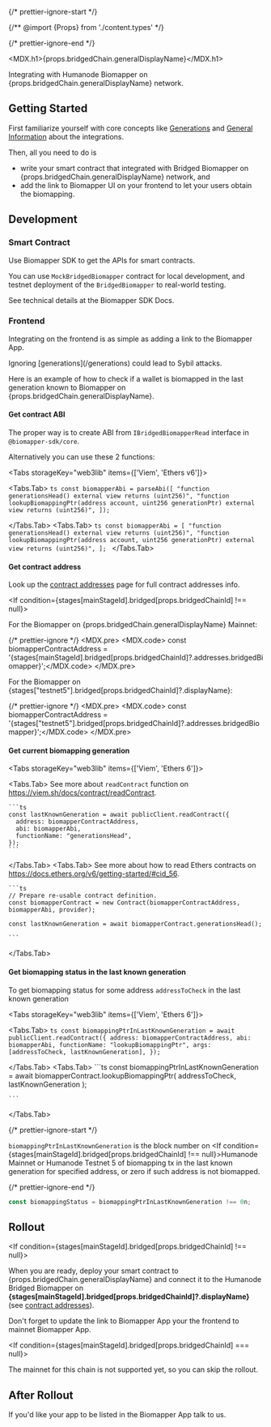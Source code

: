 

{/* prettier-ignore-start */}

{/** @import {Props} from './content.types' */}

{/* prettier-ignore-end */}

[contract addresses]: /contract-addresses

<MDX.h1>{props.bridgedChain.generalDisplayName}</MDX.h1>

Integrating with Humanode Biomapper on {props.bridgedChain.generalDisplayName} network.

## Getting Started

First familiarize yourself with core concepts like
[Generations](/generations)
and [General Information](/integration/general-information) about the integrations.

Then, all you need to do is

- write your smart contract that integrated with Bridged Biomapper on
  {props.bridgedChain.generalDisplayName} network, and
- add the link to Biomapper UI on your frontend to let your users obtain
  the biomapping.

## Development

### Smart Contract

Use <DataLink link="biomapperSdkDocs">Biomapper SDK</DataLink> to get
the APIs for smart contracts.

You can use <Code>MockBridgedBiomapper</Code> contract for local development,
and testnet deployment of the <Code>BridgedBiomapper</Code> to real-world
testing.

See technical details at
the <DataLink link="biomapperSdkDocs">Biomapper SDK Docs</DataLink>.

### Frontend

Integrating on the frontend is as simple as adding a link to the Biomapper App.

<Callout type="info">
  Ignoring [generations](/generations) could lead to Sybil attacks.
</Callout>

Here is an example of how to check if a wallet is biomapped in the last generation
known to Biomapper on {props.bridgedChain.generalDisplayName}.

#### Get contract ABI

The proper way is to create ABI from `IBridgedBiomapperRead` interface in `@biomapper-sdk/core`.

Alternatively you can use these 2 functions:

<Tabs
  storageKey="web3lib"
  items={['Viem', 'Ethers v6']}>
>
  <Tabs.Tab>
    ```ts
    const biomapperAbi = parseAbi([
      "function generationsHead() external view returns (uint256)",
      "function lookupBiomappingPtr(address account, uint256 generationPtr) external view returns (uint256)",
    ]);
    ```

  </Tabs.Tab>
  <Tabs.Tab>
    ```ts
    const biomapperAbi = [
      "function generationsHead() external view returns (uint256)",
      "function lookupBiomappingPtr(address account, uint256 generationPtr) external view returns (uint256)",
    ];
    ```
  </Tabs.Tab>
</Tabs>

#### Get contract address

Look up the [contract addresses] page for full contract addresses info.

<If condition={stages[mainStageId].bridged[props.bridgedChainId] !== null}>

For the Biomapper on {props.bridgedChain.generalDisplayName} Mainnet:

{/* prettier-ignore */}
<MDX.pre>
  <MDX.code>  const biomapperContractAddress = '{stages[mainStageId].bridged[props.bridgedChainId]?.addresses.bridgedBiomapper}';</MDX.code>
</MDX.pre>

</If>

For the Biomapper on {stages["testnet5"].bridged[props.bridgedChainId]?.displayName}:

{/* prettier-ignore */}
<MDX.pre>
  <MDX.code>  const biomapperContractAddress = '{stages["testnet5"].bridged[props.bridgedChainId]?.addresses.bridgedBiomapper}';</MDX.code>
</MDX.pre>

#### Get current biomapping generation

<Tabs
  storageKey="web3lib"
  items={['Viem', 'Ethers 6']}>
>
  <Tabs.Tab>
    See more about `readContract` function on https://viem.sh/docs/contract/readContract.

    ```ts
    const lastKnownGeneration = await publicClient.readContract({
      address: biomapperContractAddress,
      abi: biomapperAbi,
      functionName: "generationsHead",
    });
    ```

  </Tabs.Tab>
  <Tabs.Tab>
    See more about how to read Ethers contracts on https://docs.ethers.org/v6/getting-started/#cid_56.

    ```ts
    // Prepare re-usable contract definition.
    const biomapperContract = new Contract(biomapperContractAddress, biomapperAbi, provider);

    const lastKnownGeneration = await biomapperContract.generationsHead();

    ```

  </Tabs.Tab>
</Tabs>

#### Get biomapping status in the last known generation

To get biomapping status for some address `addressToCheck` in the last known generation

<Tabs
  storageKey="web3lib"
  items={['Viem', 'Ethers 6']}>
>
  <Tabs.Tab>
    ```ts
    const biomappingPtrInLastKnownGeneration = await publicClient.readContract({
      address: biomapperContractAddress,
      abi: biomapperAbi,
      functionName: "lookupBiomappingPtr",
      args: [addressToCheck, lastKnownGeneration],
    });
    ```

  </Tabs.Tab>
  <Tabs.Tab>
    ```ts
    const biomappingPtrInLastKnownGeneration =
      await biomapperContract.lookupBiomappingPtr(
        addressToCheck,
        lastKnownGeneration
      );

    ```

  </Tabs.Tab>
</Tabs>

{/* prettier-ignore-start */}

`biomappingPtrInLastKnownGeneration` is the block number on
<If condition={stages[mainStageId].bridged[props.bridgedChainId] !== null}>Humanode Mainnet or</If> Humanode Testnet 5
of biomapping tx in the last known generation for specified address,
or zero if such address is not biomapped.

{/* prettier-ignore-end */}

```ts
const biomappingStatus = biomappingPtrInLastKnownGeneration !== 0n;
```

## Rollout

<If condition={stages[mainStageId].bridged[props.bridgedChainId] !== null}>

When you are ready, deploy your smart contract
to {props.bridgedChain.generalDisplayName} and connect it to
the Humanode Bridged Biomapper
on <b>{stages[mainStageId].bridged[props.bridgedChainId]?.displayName}</b>
(see [contract addresses]).

Don't forget to update the link to Biomapper App your the frontend to mainnet Biomapper App.

</If>

<If condition={stages[mainStageId].bridged[props.bridgedChainId] === null}>

The mainnet for this chain is not supported yet, so you can skip the rollout.

</If>

## After Rollout

If you'd like your app to be listed in the Biomapper App talk to us.
